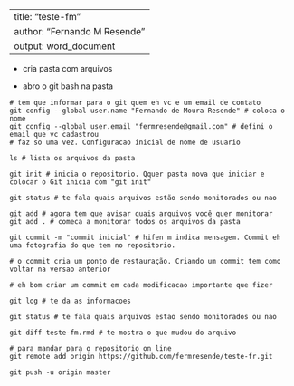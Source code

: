 

---
title: "teste-fm"
author: "Fernando M Resende"
output: word_document
---



- cria pasta com arquivos

- abro o git bash na pasta


```
# tem que informar para o git quem eh vc e um email de contato
git config --global user.name "Fernando de Moura Resende" # coloca o nome
git config --global user.email "fermresende@gmail.com" # defini o email que vc cadastrou
# faz so uma vez. Configuracao inicial de nome de usuario
```


```
ls # lista os arquivos da pasta
```


```
git init # inicia o repositorio. Qquer pasta nova que iniciar e colocar o Git inicia com "git init"
```


```
git status # te fala quais arquivos estão sendo monitorados ou nao
```


```
git add # agora tem que avisar quais arquivos você quer monitorar
git add . # comeca a monitorar todos os arquivos da pasta
```

```
git commit -m "commit inicial" # hifen m indica mensagem. Commit eh uma fotografia do que tem no repositorio. 

# o commit cria um ponto de restauração. Criando um commit tem como voltar na versao anterior

# eh bom criar um commit em cada modificacao importante que fizer
```



```
git log # te da as informacoes
```



```
git status # te fala quais arquivos estao sendo monitorados ou nao
```


```
git diff teste-fm.rmd # te mostra o que mudou do arquivo
```




```
# para mandar para o repositorio on line
git remote add origin https://github.com/fermresende/teste-fr.git

git push -u origin master

```








